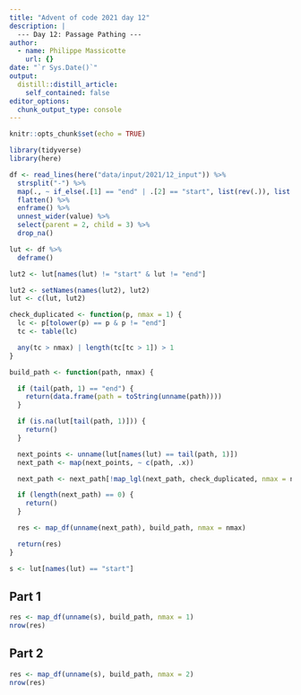 ```yaml
---
title: "Advent of code 2021 day 12"
description: |
  --- Day 12: Passage Pathing ---
author:
  - name: Philippe Massicotte
    url: {}
date: "`r Sys.Date()`"
output:
  distill::distill_article:
    self_contained: false
editor_options: 
  chunk_output_type: console
---
```



```r
knitr::opts_chunk$set(echo = TRUE)

library(tidyverse)
library(here)
```

```r
df <- read_lines(here("data/input/2021/12_input")) %>%
  strsplit("-") %>%
  map(., ~ if_else(.[1] == "end" | .[2] == "start", list(rev(.)), list(.))) %>%
  flatten() %>%
  enframe() %>%
  unnest_wider(value) %>%
  select(parent = 2, child = 3) %>%
  drop_na()

lut <- df %>%
  deframe()

lut2 <- lut[names(lut) != "start" & lut != "end"]

lut2 <- setNames(names(lut2), lut2)
lut <- c(lut, lut2)

check_duplicated <- function(p, nmax = 1) {
  lc <- p[tolower(p) == p & p != "end"]
  tc <- table(lc)

  any(tc > nmax) | length(tc[tc > 1]) > 1
}

build_path <- function(path, nmax) {

  if (tail(path, 1) == "end") {
    return(data.frame(path = toString(unname(path))))
  }

  if (is.na(lut[tail(path, 1)])) {
    return()
  }

  next_points <- unname(lut[names(lut) == tail(path, 1)])
  next_path <- map(next_points, ~ c(path, .x))

  next_path <- next_path[!map_lgl(next_path, check_duplicated, nmax = nmax)]

  if (length(next_path) == 0) {
    return()
  }

  res <- map_df(unname(next_path), build_path, nmax = nmax)

  return(res)
}

s <- lut[names(lut) == "start"]
```

## Part 1

```r
res <- map_df(unname(s), build_path, nmax = 1)
nrow(res)
```

## Part 2

```r
res <- map_df(unname(s), build_path, nmax = 2)
nrow(res)
```

